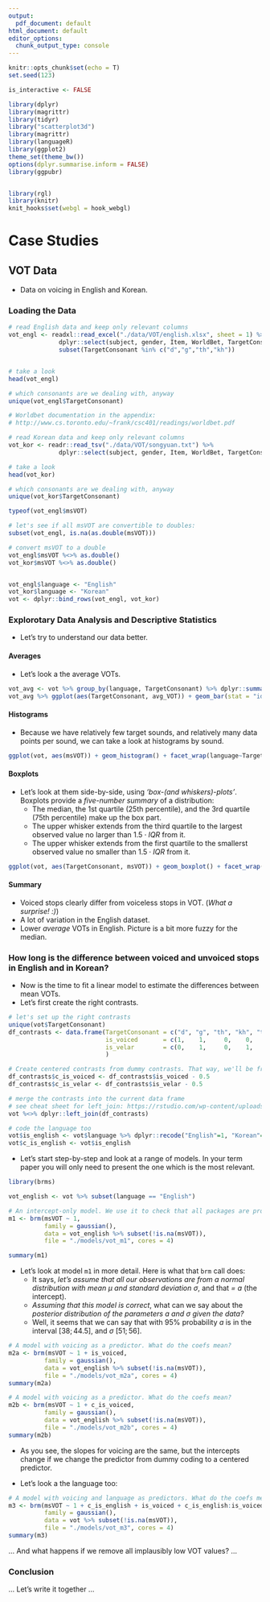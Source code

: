 ```yaml
---
output:
  pdf_document: default
html_document: default
editor_options: 
  chunk_output_type: console
---
```

  
  ```r
knitr::opts_chunk$set(echo = T)
set.seed(123)

is_interactive <- FALSE
```

```r

library(dplyr)
library(magrittr)
library(tidyr)
library("scatterplot3d")
library(magrittr)
library(languageR)
library(ggplot2)
theme_set(theme_bw())
options(dplyr.summarise.inform = FALSE)
library(ggpubr)


library(rgl)
library(knitr)
knit_hooks$set(webgl = hook_webgl)

```

# Case Studies


## VOT Data

- Data on voicing in English and Korean.

### Loading the Data
```r
# read English data and keep only relevant columns
vot_engl <- readxl::read_excel("./data/VOT/english.xlsx", sheet = 1) %>%
              dplyr::select(subject, gender, Item, WorldBet, TargetConsonant, TargetVowel, msVOT) %>%
              subset(TargetConsonant %in% c("d","g","th","kh"))


# take a look
head(vot_engl)

# which consonants are we dealing with, anyway
unique(vot_engl$TargetConsonant)

# Worldbet documentation in the appendix:
# http://www.cs.toronto.edu/~frank/csc401/readings/worldbet.pdf
```

```r
# read Korean data and keep only relevant columns
vot_kor <- readr::read_tsv("./data/VOT/songyuan.txt") %>%
              dplyr::select(subject, gender, Item, WorldBet, TargetConsonant, TargetVowel, msVOT)

# take a look
head(vot_kor)

# which consonants are we dealing with, anyway
unique(vot_kor$TargetConsonant)
```

```r

typeof(vot_engl$msVOT)

# let's see if all msVOT are convertible to doubles:
subset(vot_engl, is.na(as.double(msVOT)))

# convert msVOT to a double
vot_engl$msVOT %<>% as.double()
vot_kor$msVOT %<>% as.double()


vot_engl$language <- "English"
vot_kor$language <- "Korean"
vot <- dplyr::bind_rows(vot_engl, vot_kor)
```


### Explorotary Data Analysis and Descriptive Statistics

- Let's try to understand our data better.

#### Averages
- Let's look a the average VOTs.
```r
vot_avg <- vot %>% group_by(language, TargetConsonant) %>% dplyr::summarise(avg_VOT = mean(msVOT, na.rm=T)) 
vot_avg %>% ggplot(aes(TargetConsonant, avg_VOT)) + geom_bar(stat = "identity")+ facet_wrap(~language)
```

#### Histograms
- Because we have relatively few target sounds, and relatively many data points per sound, we can take a look at histograms by sound.  
```r
ggplot(vot, aes(msVOT)) + geom_histogram() + facet_wrap(language~TargetConsonant, scales = "free")
```

#### Boxplots
- Let's look at them side-by-side, using *'box-(and whiskers)-plots'*. Boxplots provide a *five-number summary* of a distribution: 
  * The median, the 1st quartile (25th percentile), and the 3rd quartile (75th percentile) make up the box part.
  * The upper whisker extends from the third quartile to the largest observed value no larger than $1.5\cdot IQR$ from it.
  * The upper whisker extends from the first quartile to the smallerst observed value no smaller than $1.5\cdot IQR$ from it.
  
```r
ggplot(vot, aes(TargetConsonant, msVOT)) + geom_boxplot() + facet_wrap(~language, scales = "free_x")
```

#### Summary
- Voiced stops clearly differ from voiceless stops in VOT. (*What a surprise! :)*)
- A lot of variation in the English dataset.
- Lower *average* VOTs in English. Picture is a bit more fuzzy for the median.


### How long is the difference between voiced and unvoiced stops in English and in Korean? 

- Now is the time to fit a linear model to estimate the differences between mean VOTs. 
- Let's first create the right contrasts.

```r
# let's set up the right contrasts
unique(vot$TargetConsonant)
df_contrasts <- data.frame(TargetConsonant = c("d", "g", "th", "kh", "t", "k"),
                           is_voiced       = c(1,    1,     0,    0,   0,   0),
                           is_velar        = c(0,    1,     0,    1,   0,   1) 
                           )

# Create centered contrasts from dummy contrasts. That way, we'll be free to use whichever ones we like further down.
df_contrasts$c_is_voiced <- df_contrasts$is_voiced - 0.5
df_contrasts$c_is_velar <- df_contrasts$is_velar - 0.5

# merge the contrasts into the current data frame
# see cheat sheet for left_join: https://rstudio.com/wp-content/uploads/2015/02/data-wrangling-cheatsheet.pdf
vot %<>% dplyr::left_join(df_contrasts)

# code the language too
vot$is_english <- vot$language %>% dplyr::recode("English"=1, "Korean"=0)
vot$c_is_english <- vot$is_english
```

- Let's start step-by-step and look at a range of models. In your term paper you will only need to present the one which is the most relevant.

```r

library(brms)

vot_english <- vot %>% subset(language == "English")

# An intercept-only model. We use it to check that all packages are properly installed
m1 <- brm(msVOT ~ 1, 
          family = gaussian(),
          data = vot_english %>% subset(!is.na(msVOT)), 
          file = "./models/vot_m1", cores = 4)

summary(m1)
```

- Let's look at model `m1` in more detail. Here is what that `brm` call does:
  * It says, *let's assume that all our observations are from a normal distribution with mean $\mu$ and standard deviation $\sigma$*, and that *\mu = a* (the intercept).
  * *Assuming that this model is correct*, what can we say about the *posterior distribution of the parameters $a$ and $\sigma$ given the data?*
  * Well, it seems that we can say that with 95% probability $a$ is in the interval $[38; 44.5]$, and $\sigma$ $[51; 56]$. 

```r
# A model with voicing as a predictor. What do the coefs mean?
m2a <- brm(msVOT ~ 1 + is_voiced, 
          family = gaussian(),
          data = vot_english %>% subset(!is.na(msVOT)), 
          file = "./models/vot_m2a", cores = 4)
summary(m2a)
```

```r
# A model with voicing as a predictor. What do the coefs mean?
m2b <- brm(msVOT ~ 1 + c_is_voiced, 
          family = gaussian(),
          data = vot_english %>% subset(!is.na(msVOT)), 
          file = "./models/vot_m2b", cores = 4)
summary(m2b)
```

- As you see, the slopes for voicing are the same, but the intercepts change if we change the predictor from dummy coding to a centered predictor.


- Let's look a the language too:
```r
# A model with voicing and language as predictors. What do the coefs mean?
m3 <- brm(msVOT ~ 1 + c_is_english + is_voiced + c_is_english:is_voiced, 
          family = gaussian(),
          data = vot %>% subset(!is.na(msVOT)), 
          file = "./models/vot_m3", cores = 4)
summary(m3)
```

... And what happens if we remove all implausibly low VOT values? ... 

### Conclusion
... Let's write it together ...
